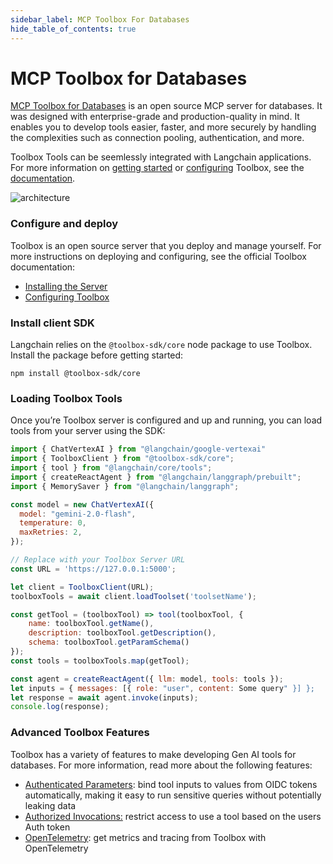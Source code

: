 ```yaml
---
sidebar_label: MCP Toolbox For Databases
hide_table_of_contents: true
---
```


# MCP Toolbox for Databases

[MCP Toolbox for Databases](https://github.com/googleapis/genai-toolbox) is an open source MCP server for databases. It was designed with enterprise-grade and production-quality in mind. It enables you to develop tools easier, faster, and more securely by handling the complexities such as connection pooling, authentication, and more.

Toolbox Tools can be seemlessly integrated with Langchain applications. For more
information on [getting
started](https://googleapis.github.io/genai-toolbox/getting-started/) or
[configuring](https://googleapis.github.io/genai-toolbox/getting-started/configure/)
Toolbox, see the
[documentation](https://googleapis.github.io/genai-toolbox/getting-started/introduction/).

![architecture](./assets/mcp_db_toolbox.png)

### Configure and deploy

Toolbox is an open source server that you deploy and manage yourself. For more
instructions on deploying and configuring, see the official Toolbox
documentation:

* [Installing the Server](https://googleapis.github.io/genai-toolbox/getting-started/introduction/#installing-the-server)
* [Configuring Toolbox](https://googleapis.github.io/genai-toolbox/getting-started/configure/)

### Install client SDK

Langchain relies on the `@toolbox-sdk/core` node package to use Toolbox. Install the
package before getting started:

```shell
npm install @toolbox-sdk/core
```

### Loading Toolbox Tools

Once you’re Toolbox server is configured and up and running, you can load tools
from your server using the SDK:

```javascript
import { ChatVertexAI } from "@langchain/google-vertexai"
import { ToolboxClient } from "@toolbox-sdk/core";
import { tool } from "@langchain/core/tools";
import { createReactAgent } from "@langchain/langgraph/prebuilt";
import { MemorySaver } from "@langchain/langgraph";

const model = new ChatVertexAI({
  model: "gemini-2.0-flash",
  temperature: 0,
  maxRetries: 2,
});

// Replace with your Toolbox Server URL
const URL = 'https://127.0.0.1:5000';

let client = ToolboxClient(URL);
toolboxTools = await client.loadToolset('toolsetName');

const getTool = (toolboxTool) => tool(toolboxTool, {
    name: toolboxTool.getName(),
    description: toolboxTool.getDescription(),
    schema: toolboxTool.getParamSchema()
});
const tools = toolboxTools.map(getTool);

const agent = createReactAgent({ llm: model, tools: tools });
let inputs = { messages: [{ role: "user", content: Some query" }] };
let response = await agent.invoke(inputs);
console.log(response);
```

### Advanced Toolbox Features

Toolbox has a variety of features to make developing Gen AI tools for databases.
For more information, read more about the following features:

* [Authenticated Parameters](https://googleapis.github.io/genai-toolbox/resources/tools/#authenticated-parameters): bind tool inputs to values from OIDC tokens automatically, making it easy to run sensitive queries without potentially leaking data
* [Authorized Invocations:](https://googleapis.github.io/genai-toolbox/resources/tools/#authorized-invocations)  restrict access to use a tool based on the users Auth token
* [OpenTelemetry](https://googleapis.github.io/genai-toolbox/how-to/export_telemetry/): get metrics and tracing from Toolbox with OpenTelemetry